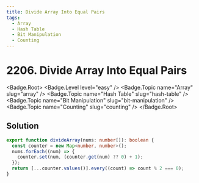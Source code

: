 ```yaml
---
title: Divide Array Into Equal Pairs
tags:
  - Array
  - Hash Table
  - Bit Manipulation
  - Counting
---
```


# 2206. Divide Array Into Equal Pairs

<Badge.Root>
  <Badge.Level level="easy" />
  <Badge.Topic name="Array" slug="array" />
  <Badge.Topic name="Hash Table" slug="hash-table" />
  <Badge.Topic name="Bit Manipulation" slug="bit-manipulation" />
  <Badge.Topic name="Counting" slug="counting" />
</Badge.Root>

## Solution

```typescript filename="solution.ts" copy
export function divideArray(nums: number[]): boolean {
  const counter = new Map<number, number>();
  nums.forEach((num) => {
    counter.set(num, (counter.get(num) ?? 0) + 1);
  });
  return [...counter.values()].every((count) => count % 2 === 0);
}
```

<ProblemLink
  codingSite="leetcode"
  href="https://leetcode.com/problems/divide-array-into-equal-pairs"
  title="Divide Array Into Equal Pairs"
/>
